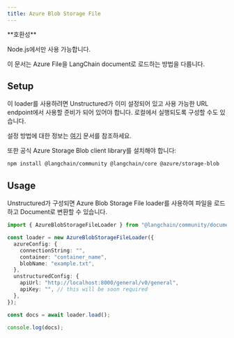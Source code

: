```yaml
---
title: Azure Blob Storage File
---
```


<Tip>
**호환성**

Node.js에서만 사용 가능합니다.
</Tip>

이 문서는 Azure File을 LangChain document로 로드하는 방법을 다룹니다.

## Setup

이 loader를 사용하려면 Unstructured가 이미 설정되어 있고 사용 가능한 URL endpoint에서 사용할 준비가 되어 있어야 합니다. 로컬에서 실행되도록 구성할 수도 있습니다.

설정 방법에 대한 정보는 [여기](/oss/integrations/document_loaders/file_loaders/unstructured) 문서를 참조하세요.

또한 공식 Azure Storage Blob client library를 설치해야 합니다:

```bash npm
npm install @langchain/community @langchain/core @azure/storage-blob
```

## Usage

Unstructured가 구성되면 Azure Blob Storage File loader를 사용하여 파일을 로드하고 Document로 변환할 수 있습니다.

```typescript
import { AzureBlobStorageFileLoader } from "@langchain/community/document_loaders/web/azure_blob_storage_file";

const loader = new AzureBlobStorageFileLoader({
  azureConfig: {
    connectionString: "",
    container: "container_name",
    blobName: "example.txt",
  },
  unstructuredConfig: {
    apiUrl: "http://localhost:8000/general/v0/general",
    apiKey: "", // this will be soon required
  },
});

const docs = await loader.load();

console.log(docs);
```